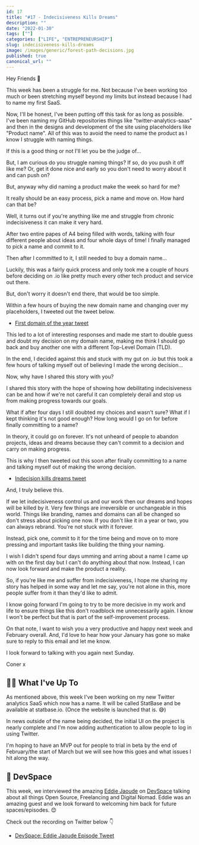 ```yaml
---
id: 17
title: "#17 - Indecisiveness Kills Dreams"
description: ""
date: "2022-01-30"
tags: [""]
categories: ["LIFE", "ENTREPRENEURSHIP"]
slug: indecisiveness-kills-dreams
image: /images/generic/forest-path-decisions.jpg
published: true
canonical_url: ""
---
```


Hey Friends 👋

This week has been a struggle for me. Not because I've been working too much or been stretching myself beyond my limits but instead because I had to name my first SaaS.

Now, I'll be honest, I've been putting off this task for as long as possible. I've been naming my GitHub repositories things like "twitter-analytics-saas" and then in the designs and development of the site using placeholders like "Product name". All of this was to avoid the need to name the product as I know I struggle with naming things.

If this is a good thing or not I'll let you be the judge of...

But, I am curious do you struggle naming things? If so, do you push it off like me? Or, get it done nice and early so you don't need to worry about it and can push on?

But, anyway why did naming a product make the week so hard for me?

It really should be an easy process, pick a name and move on. How hard can that be?

Well, it turns out if you're anything like me and struggle from chronic indecisiveness it can make it very hard.

After two entire papes of A4 being filled with words, talking with four different people about ideas and four whole days of time! I finally managed to pick a name and commit to it.

Then after I committed to it, I still needed to buy a domain name...

Luckily, this was a fairly quick process and only took me a couple of hours before deciding on .io like pretty much every other tech product and service out there.

But, don't worry it doesn't end there, that would be too simple.

Within a few hours of buying the new domain name and changing over my placeholders, I tweeted out the tweet below.

- [First domain of the year tweet](https://twitter.com/MrConerMurphy/status/1487754202751328257)

This led to a lot of interesting responses and made me start to double guess and doubt my decision on my domain name, making me think I should go back and buy another one with a different Top-Level Domain (TLD).

In the end, I decided against this and stuck with my gut on .io but this took a few hours of talking myself out of believing I made the wrong decision...

Now, why have I shared this story with you?

I shared this story with the hope of showing how debilitating indecisiveness can be and how if we're not careful it can completely derail and stop us from making progress towards our goals.

What if after four days I still doubted my choices and wasn't sure? What if I kept thinking it's not good enough? How long would I go on for before finally committing to a name?

In theory, it could go on forever. It's not unheard of people to abandon projects, ideas and dreams because they can't commit to a decision and carry on making progress.

This is why I then tweeted out this soon after finally committing to a name and talking myself out of making the wrong decision.

- [Indecision kills dreams tweet](https://twitter.com/MrConerMurphy/status/1487806055765659653)

And, I truly believe this.

If we let indecisiveness control us and our work then our dreams and hopes will be killed by it. Very few things are irreversible or unchangeable in this world. Things like branding, names and domains can all be changed so don't stress about picking one now. If you don't like it in a year or two, you can always rebrand. You're not stuck with it forever.

Instead, pick one, commit to it for the time being and move on to more pressing and important tasks like building the thing your naming.

I wish I didn't spend four days umming and arring about a name I came up with on the first day but I can't do anything about that now. Instead, I can now look forward and make the product a reality.

So, if you're like me and suffer from indecisiveness, I hope me sharing my story has helped in some way and let me say, you're not alone in this, more people suffer from it than they'd like to admit.

I know going forward I'm going to try to be more decisive in my work and life to ensure things like this don't roadblock me unnecessarily again. I know I won't be perfect but that is part of the self-improvement process.

On that note, I want to wish you a very productive and happy next week and February overall. And, I'd love to hear how your January has gone so make sure to reply to this email and let me know.

I look forward to talking with you again next Sunday.

Coner x

## 🏃‍♂️ What I've Up To

As mentioned above, this week I've been working on my new Twitter analytics SaaS which now has a name. It will be called StatBase and be available at statbase.io. (Once the website is launched that is. 😅)

In news outside of the name being decided, the initial UI on the project is nearly complete and I'm now adding authentication to allow people to log in using Twitter.

I'm hoping to have an MVP out for people to trial in beta by the end of February/the start of March but we will see how this goes and what issues I hit along the way.

## 🎤 DevSpace

This week, we interviewed the amazing [Eddie Jaoude](https://twitter.com/eddiejaoude) on [DevSpace](https://anchor.fm/devspace/) talking about all things Open Source, Freelancing and Digital Nomad. Eddie was an amazing guest and we look forward to welcoming him back for future spaces/episodes. 😊

Check out the recording on Twitter below 👇

- [DevSpace: Eddie Jaoude Episode Tweet](https://twitter.com/MrConerMurphy/status/1487410015598227457)
